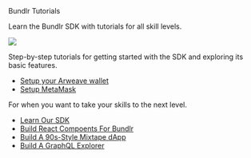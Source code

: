 
<div class="py-20">
<Heading level={1}  className="mb-4">Bundlr Tutorials</Heading>

<p>Learn the Bundlr SDK with tutorials for all skill levels.</p>

</div>

<img
  src="https://bundlr.network/new/assets/home/data-donuts.webp"
  className="absolute mt-20 top-10 hidden xl:flex right-10 w-[300px]"
/>

<div className="mt-0">
<SectionTitle title={"Beginner Tutorials"} />
<p className="mt-4">
    Step-by-step tutorials for getting started with the SDK and exploring its
    basic features.
</p>

- [Setup your Arweave wallet](/hands-on/tutorials/arweave-wallet)
- [Setup MetaMask](/hands-on/tutorials/setup-metamask)

</div>

<div className="mt-10">
<SectionTitle title={"Intermediate Tutorials"} />
<p className="mt-4">
    For when you want to take your skills to the next level.
</p>

- [Learn Our SDK](/hands-on/tutorials/bundlr-sdk)
- [Build React Compoents For Bundlr](/hands-on/tutorials/react-components)
- [Build A 90s-Style Mixtape dApp](/hands-on/tutorials/mixtape-dapp)
- [Build A GraphQL Explorer](/hands-on/tutorials/graphql-explorer)

</div>
